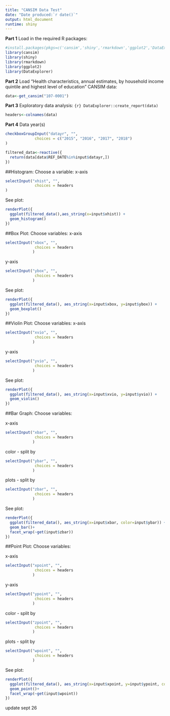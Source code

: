 ```yaml
---
title: "CANSIM Data Test"
date: "Date produced:`r date()`"
output: html_document
runtime: shiny
---
```


**Part 1**
Load in the required R packages:
```r
#install.packages(pkgs=c('cansim','shiny','rmarkdown','ggplot2','DataExplorer'))
library(cansim)
library(shiny)
library(rmarkdown)
library(ggplot2)
library(DataExplorer)
```

**Part 2**
Load "Health characteristics, annual estimates, by household income quintile and highest level of education" CANSIM data:
```r
data<-get_cansim("107-0001")
```

**Part 3**
Exploratory data analysis:
``{r}
DataExplorer::create_report(data)
``

```r
headers<-colnames(data)
```

**Part 4**
Data year(s)
```r
checkboxGroupInput("datayr", "",
             choices = c("2015", "2016", "2017", "2018")
)

filtered_data<-reactive({
  return(data[data$REF_DATE%in%input$datayr,])
})
```

##Histogram:
Choose a variable:
x-axis
```r
selectInput("xhist", "",
             choices = headers
)
```

See plot:
```r
renderPlot({
  ggplot(filtered_data(),aes_string(x=input$xhist)) +
  geom_histogram()
})
```

##Box Plot:
Choose variables:
x-axis
```r
selectInput("xbox", "",
             choices = headers
            )
```

y-axis
```r
selectInput("ybox", "",
             choices = headers
            )
```

See plot:
```r
renderPlot({
  ggplot(filtered_data(), aes_string(x=input$xbox, y=input$ybox)) +
  geom_boxplot()
})
```

##Violin Plot:
Choose variables:
x-axis
```r
selectInput("xvio", "",
             choices = headers
            )
```

y-axis
```r
selectInput("yvio", "",
             choices = headers
            )
```

See plot:
```r
renderPlot({
  ggplot(filtered_data(), aes_string(x=input$xvio, y=input$yvio)) +
  geom_violin()
})
```

##Bar Graph:
Choose variables:

x-axis
```r
selectInput("xbar", "",
             choices = headers
            )
```

color - split by
```r
selectInput("ybar", "",
             choices = headers
            )
```

plots - split by
```r
selectInput("zbar", "",
             choices = headers
            )
```

See plot:
```r
renderPlot({
  ggplot(filtered_data(), aes_string(x=input$xbar, color=input$ybar)) +
  geom_bar()+
  facet_wrap(~get(input$zbar))
})
```

##Point Plot:
Choose variables:

x-axis
```r
selectInput("xpoint", "",
             choices = headers
            )
```

y-axis
```r
selectInput("ypoint", "",
             choices = headers
            )
```

color - split by
```r
selectInput("zpoint", "",
             choices = headers
            )
```

plots - split by
```r
selectInput("wpoint", "",
             choices = headers
            )
```

See plot:
```r
renderPlot({
  ggplot(filtered_data(), aes_string(x=input$xpoint, y=input$ypoint, color=input$zpoint))+
  geom_point()+
  facet_wrap(~get(input$wpoint))
})
```

update sept 26